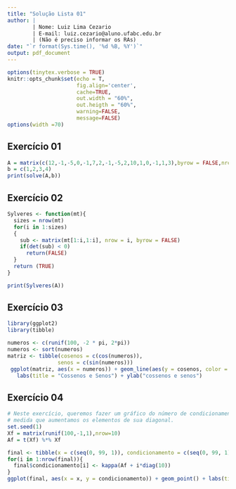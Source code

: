 ```yaml
---
title: "Solução Lista 01"
author: |
        | Nome: Luiz Lima Cezario
        | E-mail: luiz.cezario@aluno.ufabc.edu.br
        | (Não é preciso informar os RAs)
date: "`r format(Sys.time(), '%d %B, %Y')`"
output: pdf_document
---
```


```r
options(tinytex.verbose = TRUE)
knitr::opts_chunk$set(echo = T,
                      fig.align='center',
                      cache=TRUE,
                      out.width = "60%",
                      out.heigth = "60%",
                      warning=FALSE,
                      message=FALSE)
options(width =70)
```

## Exercício 01
```r
A = matrix(c(12,-1,-5,0,-1,7,2,-1,-5,2,10,1,0,-1,1,3),byrow = FALSE,nrow=4)
b = c(1,2,3,4)
print(solve(A,b))
```

## Exercício 02

```r

Sylveres <- function(mt){
  sizes = nrow(mt)
  for(i in 1:sizes)
  {
    sub <- matrix(mt[1:i,1:i], nrow = i, byrow = FALSE)
    if(det(sub) < 0)
      return(FALSE)
  }
  return (TRUE)
}

print(Sylveres(A))
```

## Exercício 03
```r
library(ggplot2) 
library(tibble)

numeros <- c(runif(100, -2 * pi, 2*pi))
numeros <- sort(numeros)
matriz <- tibble(cosenos = c(cos(numeros)),
                senos = c(sin(numeros)))
 ggplot(matriz, aes(x = numeros)) + geom_line(aes(y = cosenos, color = "cosenos", )) + geom_line(aes(y = senos, color="senos")) + 
   labs(title = "Cossenos e Senos") + ylab("cossenos e senos")

```

## Exercício 04
```r
# Neste exercício, queremos fazer um gráfico do número de condicionamento de A a
# medida que aumentamos os elementos de sua diagonal.
set.seed(1)
Xf = matrix(runif(100,-1,1),nrow=10)
Af = t(Xf) %*% Xf

final <- tibble(x = c(seq(0, 99, 1)), condicionamento = c(seq(0, 99, 1)))
for(i in 1:nrow(final)){
  final$condicionamento[i] <- kappa(Af + i*diag(10))
}
ggplot(final, aes(x = x, y = condicionamento)) + geom_point() + labs(title = "condicionamento")

```